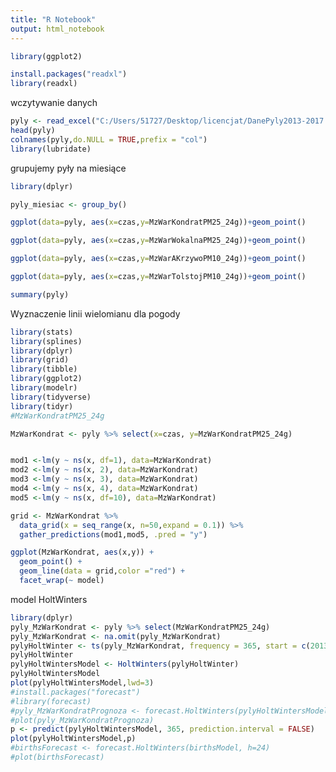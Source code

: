 ```yaml
---
title: "R Notebook"
output: html_notebook
---
```



```r
library(ggplot2)

install.packages("readxl")
library(readxl)


```
wczytywanie danych
```r
pyly <- read_excel("C:/Users/51727/Desktop/licencjat/DanePyly2013-2017.xlsx")
head(pyly)
colnames(pyly,do.NULL = TRUE,prefix = "col") 
library(lubridate)
```
grupujemy pyły na miesiące
```r
library(dplyr)

pyly_miesiac <- group_by() 
```

```r
ggplot(data=pyly, aes(x=czas,y=MzWarKondratPM25_24g))+geom_point()

```
```r
ggplot(data=pyly, aes(x=czas,y=MzWarWokalnaPM25_24g))+geom_point()
```
```r
ggplot(data=pyly, aes(x=czas,y=MzWarAKrzywoPM10_24g))+geom_point()
```
```r
ggplot(data=pyly, aes(x=czas,y=MzWarTolstojPM10_24g))+geom_point()
```

```r
summary(pyly)
```

Wyznaczenie linii wielomianu dla pogody
```r
library(stats)
library(splines)
library(dplyr)
library(grid)
library(tibble)
library(ggplot2)
library(modelr)
library(tidyverse)
library(tidyr)
#MzWarKondratPM25_24g

MzWarKondrat <- pyly %>% select(x=czas, y=MzWarKondratPM25_24g)


mod1 <-lm(y ~ ns(x, df=1), data=MzWarKondrat)
mod2 <-lm(y ~ ns(x, 2), data=MzWarKondrat)
mod3 <-lm(y ~ ns(x, 3), data=MzWarKondrat)
mod4 <-lm(y ~ ns(x, 4), data=MzWarKondrat)
mod5 <-lm(y ~ ns(x, df=10), data=MzWarKondrat)

grid <- MzWarKondrat %>% 
  data_grid(x = seq_range(x, n=50,expand = 0.1)) %>%
  gather_predictions(mod1,mod5, .pred = "y")

ggplot(MzWarKondrat, aes(x,y)) + 
  geom_point() +
  geom_line(data = grid,color ="red") + 
  facet_wrap(~ model)

```
model HoltWinters
```r
library(dplyr)
pyly_MzWarKondrat <- pyly %>% select(MzWarKondratPM25_24g) 
pyly_MzWarKondrat <- na.omit(pyly_MzWarKondrat)
pylyHoltWinter <- ts(pyly_MzWarKondrat, frequency = 365, start = c(2013,1))
pylyHoltWinter
pylyHoltWintersModel <- HoltWinters(pylyHoltWinter)
pylyHoltWintersModel
plot(pylyHoltWintersModel,lwd=3)
#install.packages("forecast")
#library(forecast)
#pyly_MzWarKondratPrognoza <- forecast.HoltWinters(pylyHoltWintersModel)
#plot(pyly_MzWarKondratPrognoza)
p <- predict(pylyHoltWintersModel, 365, prediction.interval = FALSE)
plot(pylyHoltWintersModel,p)
#birthsForecast <- forecast.HoltWinters(birthsModel, h=24)
#plot(birthsForecast)
```







